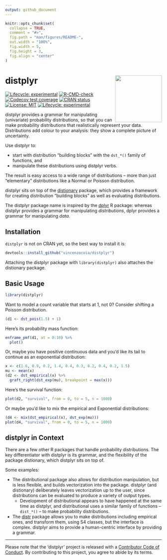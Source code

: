 ```yaml
---
output: github_document
---
```


<!-- README.md is generated from README.Rmd. Please edit that file -->

```r
knitr::opts_chunk$set(
  collapse = TRUE,
  comment = "#>",
  fig.path = "man/figures/README-",
  out.width = "100%",
  fig.width = 5, 
  fig.height = 3, 
  fig.align = "center"
)
```

# distplyr <img src="man/figures/distplyr-240x278.png" align="right" height="150"/>

<!-- badges: start -->
[![Lifecycle: experimental](https://img.shields.io/badge/lifecycle-experimental-orange.svg)](https://www.tidyverse.org/lifecycle/#experimental)
[![R-CMD-check](https://github.com/vincenzocoia/distplyr/workflows/R-CMD-check/badge.svg)](https://github.com/vincenzocoia/distplyr/actions)
[![Codecov test coverage](https://codecov.io/gh/vincenzocoia/distplyr/branch/master/graph/badge.svg)](https://codecov.io/gh/vincenzocoia/distplyr?branch=master)
[![CRAN status](https://www.r-pkg.org/badges/version/distplyr)](https://CRAN.R-project.org/package=distplyr)
[![License: MIT](https://img.shields.io/badge/license-MIT-blue.svg)](https://cran.r-project.org/web/licenses/MIT)
[![Lifecycle: experimental](https://img.shields.io/badge/lifecycle-experimental-orange.svg)](https://lifecycle.r-lib.org/articles/stages.html#experimental)
<!-- badges: end -->

distplyr provides a grammar for manipulating (univariate) probability distributions, so that you can make probability distributions that realistically represent your data. Distributions add colour to your analysis: they show a complete picture of uncertainty.

Use distplyr to:

- start with distribution "building blocks" with the `dst_*()` family of functions, and
- manipulate these distributions using distplyr verbs.

The result is easy access to a wide range of distributions -- more than just "elementary" distributions like a Normal or Poisson distribution. 

distplyr sits on top of the [distionary](https://distionary.netlify.app) package, which provides a framework for creating distribution "building blocks" as well as evaluating distributions. 

The distplyr package name is inspired by the [dplyr](https://dplyr.tidyverse.org/) R package: whereas distplyr provides a grammar for manipulating _distributions_, dplyr provides a grammar for manipulating _data_.

## Installation

`distplyr` is not on CRAN yet, so the best way to install it is:

``` r
devtools::install_github("vincenzocoia/distplyr")
```

Attaching the distplyr package with `library(distplyr)` also attaches the distionary package. 


## Basic Usage


```r
library(distplyr)
```

Want to model a count variable that starts at 1, not 0? Consider shifting a Poisson distribution.

```r
(d1 <- dst_pois(1.5) + 1)
```

Here's its probability mass function:

```r
enframe_pmf(d1, at = 0:10) %>% 
  plot()
```

Or, maybe you have positive continuous data and you'd like its tail to continue as an exponential distribution:

```r
x <- c(1.6, 0.9, 0.2, 1.4, 0.4, 0.3, 0.2, 0.4, 0.2, 1.5)
mu <- mean(x)
(d2 <- dst_empirical(x) %>% 
  graft_right(dst_exp(mu), breakpoint = max(x)))
```

Here's the survival function:

```r
plot(d2, "survival", from = 0, to = 5, n = 1000)
```

Or maybe you'd like to mix the empirical and Exponential distributions:

```r
(d4 <- mix(dst_empirical(x), dst_exp(mu)))
plot(d4, "survival", from = 0, to = 5, n = 1000)
```


## distplyr in Context

There are a few other R packages that handle probability distributions. The key differentiator with distplyr is its grammar, and the flexibility of the package distionary, which distplyr sits on top of. 

Some examples:

- The distributional package also allows for distribution manipulation, but is less flexible, and builds vectorization into the package. distplyr (and distionary) deliberately leaves vectorization up to the user, since distributions can be evaluated to produce a variety of output types.  
    - Development of distributional appears to have happened at the same time as distplyr, and distributional uses a similar family of functions -- `dist_*()` -- to make probability distributions.
- The [distr](https://cran.r-project.org/web/packages/distr/index.html) package allows you to make distributions including empirical ones, and transform them, using S4 classes, but the interface is complex. distplyr aims to provide a human-centric interface by providing a grammar. 

-----

Please note that the 'distplyr' project is released with a
[Contributor Code of Conduct](CODE_OF_CONDUCT.md).
By contributing to this project, you agree to abide by its terms.

